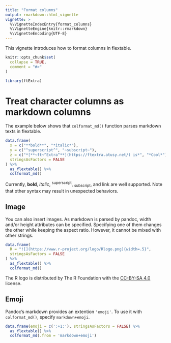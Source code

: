 ```yaml
---
title: "Format columns"
output: rmarkdown::html_vignette
vignette: >
  %\VignetteIndexEntry{format_columns}
  %\VignetteEngine{knitr::rmarkdown}
  %\VignetteEncoding{UTF-8}
---
```


This vignette introduces how to format columns in flextable.

```r
knitr::opts_chunk$set(
  collapse = TRUE,
  comment = "#>"
)
```

```r
library(ftExtra)
```

# Treat character columns as markdown columns

The example below shows that `colformat_md()` function parses markdown texts in flextable.

```r
data.frame(
  x = c("**bold**", "*italic*"),
  y = c("^superscript^", "~subscript~"),
  z = c("*[**~ft~^Extra^**](https://ftextra.atusy.net/) is*", "*Cool*"),
  stringsAsFactors = FALSE
) %>%
  as_flextable() %>%
  colformat_md()
```

Currently, **bold**, *italic*, ^superscript^, ~subscript~, and link are well supported.
Note that other syntax may result in unexpected behaviors.

## Image

You can also insert images.
As markdown is parsed by pandoc, width and/or height attributes can be specified.
Specifying one of them changes the other while keeping the aspect ratio.
However, it cannot be mixed with other strings.

```r
data.frame(
  R = "![](https://www.r-project.org/logo/Rlogo.png){width=.5}",
  stringsAsFactors = FALSE
) %>%
  as_flextable() %>%
  colformat_md()
```

The R logo is distributed by The R Foundation with the [CC-BY-SA 4.0](https://creativecommons.org/licenses/by-sa/4.0/) license.

## Emoji

Pandoc's markdown provides an extention `'emoji'`.
To use it with `colformat_md()`, specify `markdown+emoji`.

```r
data.frame(emoji = c(':+1:'), stringsAsFactors = FALSE) %>%
  as_flextable() %>%
  colformat_md(.from = 'markdown+emoji')
```
